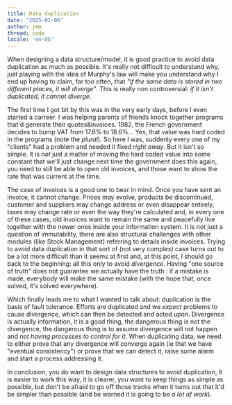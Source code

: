 ```yaml
---
title: Data duplication
date: '2025-01-06'
author: jmm
thread: code
locale: 'en-US'
---
```


When designing a data structure/model, it is good practice to avoid data 
duplication as much as possible. It's really not difficult to understand 
why, just playing with the idea of Murphy's law will make you understand 
why I end up having to claim, far too often, that _"if the same data is 
stored in two different places, it _will_ diverge"_. This is really non 
controversial: _if it isn't duplicated, it cannot diverge_.

The first time I got bit by this was in the very early days, before I 
even started a carreer. I was helping parents of friends knock together
programs that'd generate their quotes&invoices. 1982, the French government
decides to bump VAT from 17.6% to 18.6%... Yes, that value was hard 
coded in the programs (note the _plural_). So here I was, suddenly
every one of my "clients" had a problem and needed it fixed _right 
away_. But it isn't so simple. It is _not_ just a matter of moving the
hard coded value into some constant that we'll just change next time
the government does this again, you need to still be able to open 
old invoices, and those want to show the rate that was current at
the time. 

The case of invoices is a good one to bear in mind. Once you have
sent an invoice, it cannot change. Prices may evolve, products be
discontinued, customer and suppliers may change address or even 
disappear entirely, taxes may change rate or even the way they're 
calculated and, in every one of these cases, old invoices want to 
remain the same and peacefully live together with the newer ones 
inside your information system. It is not just a question of 
immutability, there are also structural challenges with other 
modules (like Stock Management) referring to details inside invoices.
Trying to avoid data duplication in that sort of (not very complex)
case turns out to be a lot more difficult than it seems at first and,
at this point, I should go back to the beginning: all this only
to avoid _divergence_. Having "one source of truth" does not
guarantee we actually have the truth : if a mistake is
made, everybody will make the same mistake (with the hope that, 
once solved, it's solved everywhere).

Which finally leads me to what I wanted to talk about: duplication 
is the basis of fault tolerance. Efforts are duplicated and we
_expect_ problems to cause divergence, which can then be detected 
and acted upon. Divergence is actually information, it is a good
thing, the dangerous thing is not the divergence, the dangerous
thing is to assume divergence will not happen and _not having
processes to control for it_. When duplicating data, we need to 
either prove that any divergence will converge again (ie that
we have "eventual consistency") or prove that we can detect
it, raise some alarm and start a process addressing it.

In conclusion, you do want to design data structures to avoid
duplication, it is easier to work this way, it is clearer, 
you want to keep things as simple as possible, but don't be
afraid to go off those tracks when it turns out that it'd 
be simpler than possible (and be warned it is going to be 
_a lot of work_). 



